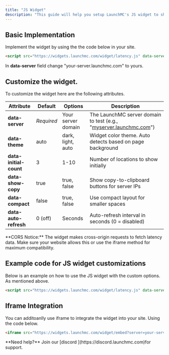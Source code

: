 ```yaml
---
title: "JS Widget"
description: "This guide will help you setup LaunchMC's JS widget to show latency and connection IP within your Web page."
---
```


## Basic Implementation

Implement the widget by using the the code below in your site.

```html
<script src="https://widgets.launchmc.com/widget/latency.js" data-server="your-server.launchmc.com"> </script>
```

In **data-server** field change "your-server.launchmc.com" to yours.

## Customize the widget.

To customize the widget here are the following attributes.

| **Attribute**          | **Default** | **Options**        | **Description**                                                                                    |
| ---------------------- | ----------- | ------------------ | -------------------------------------------------------------------------------------------------- |
| **data-server**        | _Required_  | Your server domain | The LaunchMC server domain to test (e.g., "[myserver.launchmc.com](http://myserver.launchmc.com)") |
| **data-theme**         | auto        | dark, light, auto  | Widget color theme. Auto detects based on page background                                          |
| **data-initial-count** | 3           | 1-10               | Number of locations to show initially                                                              |
| **data-show-copy**     | true        | true, false        | Show copy-to-clipboard buttons for server IPs                                                      |
| **data-compact**       | false       | true, false        | Use compact layout for smaller spaces                                                              |
| **data-auto-refresh**  | 0 (off)     | Seconds            | Auto-refresh interval in seconds (0 = disabled)                                                    |

<Note>
  **CORS Notice:** The widget makes cross-origin requests to fetch latency data. Make sure your website allows this or use the iframe method for maximum compatibility.
</Note>

## Example code for JS widget customizations

Below is an example on how to use the JS widget with the custom options. As mentioned above.

```html
<script src="https://widgets.launchmc.com/widget/latency.js" data-server="test.launchmc.com" data-theme="dark" data-initial-count="5" data-show-copy="true" data-compact="false" data-auto-refresh="300"> </script>
```

## Iframe Integration

You can additoanlly use iframe to integrate the widget into your site. Using the code below.

```html
<iframe src="https://widgets.launchmc.com/widget/embed?server=your-server.launchmc.com" width="100%" height="400" frameborder="0"> </iframe>
```

<Note>
  **Need help?** Join our [discord ](https://discord.launchmc.com)for support.
</Note>